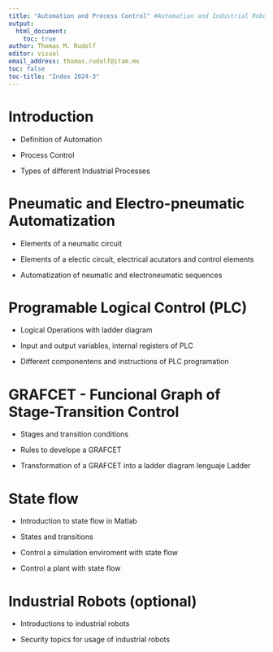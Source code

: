 ```yaml
---
title: "Automation and Process Control" #Automation and Industrial Robots" Automation and Process Control
output: 
  html_document:
    toc: true
author: Thomas M. Rudolf
editor: visual
email_address: thomas.rudolf@itam.mx
toc: false
toc-title: "Index 2024-3"
---
```


# Introduction

-   Definition of Automation

-   Process Control

-   Types of different Industrial Processes

# Pneumatic and Electro-pneumatic Automatization

-   Elements of a neumatic circuit

-   Elements of a electic circuit, electrical acutators and control elements

-   Automatization of neumatic and electroneumatic sequences

# Programable Logical Control (PLC)

-   Logical Operations with ladder diagram

-   Input and output variables, internal registers of PLC

-   Different componentens and instructions of PLC programation

# GRAFCET - Funcional Graph of Stage-Transition Control

-   Stages and transition conditions

-   Rules to develope a GRAFCET

-   Transformation of a GRAFCET into a ladder diagram lenguaje Ladder

# State flow

-   Introduction to state flow in Matlab

-   States and transitions

-   Control a simulation enviroment with state flow

-   Control a plant with state flow

# Industrial Robots (optional)

-   Introductions to industrial robots

-   Security topics for usage of industrial robots
